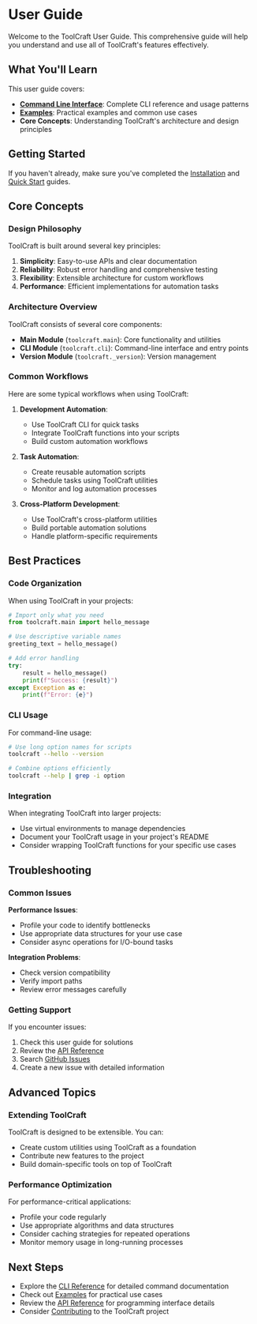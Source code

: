 # User Guide

Welcome to the ToolCraft User Guide. This comprehensive guide will help you understand and use all of ToolCraft's features effectively.

## What You'll Learn

This user guide covers:

- **[Command Line Interface](cli)**: Complete CLI reference and usage patterns
- **[Examples](examples)**: Practical examples and common use cases
- **Core Concepts**: Understanding ToolCraft's architecture and design principles

## Getting Started

If you haven't already, make sure you've completed the [Installation](../installation) and [Quick Start](../quickstart) guides.

## Core Concepts

### Design Philosophy

ToolCraft is built around several key principles:

1. **Simplicity**: Easy-to-use APIs and clear documentation
2. **Reliability**: Robust error handling and comprehensive testing
3. **Flexibility**: Extensible architecture for custom workflows
4. **Performance**: Efficient implementations for automation tasks

### Architecture Overview

ToolCraft consists of several core components:

- **Main Module** (`toolcraft.main`): Core functionality and utilities
- **CLI Module** (`toolcraft.cli`): Command-line interface and entry points
- **Version Module** (`toolcraft._version`): Version management

### Common Workflows

Here are some typical workflows when using ToolCraft:

1. **Development Automation**:
   - Use ToolCraft CLI for quick tasks
   - Integrate ToolCraft functions into your scripts
   - Build custom automation workflows

2. **Task Automation**:
   - Create reusable automation scripts
   - Schedule tasks using ToolCraft utilities
   - Monitor and log automation processes

3. **Cross-Platform Development**:
   - Use ToolCraft's cross-platform utilities
   - Build portable automation solutions
   - Handle platform-specific requirements

## Best Practices

### Code Organization

When using ToolCraft in your projects:

```python
# Import only what you need
from toolcraft.main import hello_message

# Use descriptive variable names
greeting_text = hello_message()

# Add error handling
try:
    result = hello_message()
    print(f"Success: {result}")
except Exception as e:
    print(f"Error: {e}")
```

### CLI Usage

For command-line usage:

```bash
# Use long option names for scripts
toolcraft --hello --version

# Combine options efficiently
toolcraft --help | grep -i option
```

### Integration

When integrating ToolCraft into larger projects:

- Use virtual environments to manage dependencies
- Document your ToolCraft usage in your project's README
- Consider wrapping ToolCraft functions for your specific use cases

## Troubleshooting

### Common Issues

**Performance Issues**:
- Profile your code to identify bottlenecks
- Use appropriate data structures for your use case
- Consider async operations for I/O-bound tasks

**Integration Problems**:
- Check version compatibility
- Verify import paths
- Review error messages carefully

### Getting Support

If you encounter issues:

1. Check this user guide for solutions
2. Review the [API Reference](../api/index)
3. Search [GitHub Issues](https://github.com/SpikingNeurons/toolcraft/issues)
4. Create a new issue with detailed information

## Advanced Topics

### Extending ToolCraft

ToolCraft is designed to be extensible. You can:

- Create custom utilities using ToolCraft as a foundation
- Contribute new features to the project
- Build domain-specific tools on top of ToolCraft

### Performance Optimization

For performance-critical applications:

- Profile your code regularly
- Use appropriate algorithms and data structures
- Consider caching strategies for repeated operations
- Monitor memory usage in long-running processes

## Next Steps

- Explore the [CLI Reference](cli) for detailed command documentation
- Check out [Examples](examples) for practical use cases
- Review the [API Reference](../api/index) for programming interface details
- Consider [Contributing](../contributing) to the ToolCraft project
